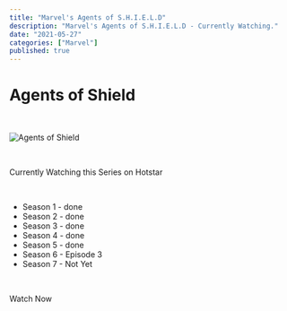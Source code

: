 ```yaml
---
title: "Marvel's Agents of S.H.I.E.L.D"
description: "Marvel's Agents of S.H.I.E.L.D - Currently Watching."
date: "2021-05-27"
categories: ["Marvel"]
published: true
---
```



# Agents of Shield

<br />

![Agents of Shield](./theshield.jpg)

<br />

Currently Watching this Series on Hotstar  

<br />

- Season 1 - done
- Season 2 - done
- Season 3 - done
- Season 4 - done
- Season 5 - done
- Season 6 - Episode 3
- Season 7 - Not Yet

<br />

<ExternalLink href="https://www.hotstar.com/in/tv/marvels-agents-of-shield/1260027620" class="button is-rounded is-warning">Watch Now</ExternalLink>

<br />
